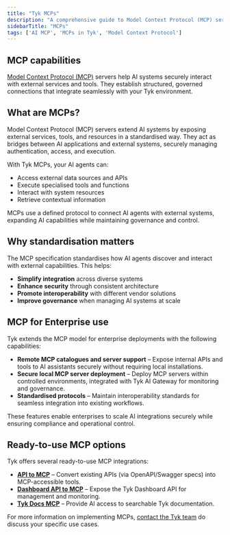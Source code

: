 ```yaml
---
title: "Tyk MCPs"
description: "A comprehensive guide to Model Context Protocol (MCP) servers in Tyk and how they extend AI capabilities."
sidebarTitle: "MCPs"
tags: ['AI MCP', 'MCPs in Tyk', 'Model Context Protocol']
---
```


## MCP capabilities

[Model Context Protocol (MCP)](https://modelcontextprotocol.io/introduction) servers help AI systems securely interact with external services and tools. They establish structured, governed connections that integrate seamlessly with your Tyk environment.

## What are MCPs?

Model Context Protocol (MCP) servers extend AI systems by exposing external services, tools, and resources in a standardised way. They act as bridges between AI applications and external systems, securely managing authentication, access, and execution.

With Tyk MCPs, your AI agents can:

- Access external data sources and APIs
- Execute specialised tools and functions
- Interact with system resources
- Retrieve contextual information

MCPs use a defined protocol to connect AI agents with external systems, expanding AI capabilities while maintaining governance and control.

## Why standardisation matters

The MCP specification standardises how AI agents discover and interact with external capabilities. This helps:

- **Simplify integration** across diverse systems
- **Enhance security** through consistent architecture
- **Promote interoperability** with different vendor solutions
- **Improve governance** when managing AI systems at scale

<h2 id="mcp-for-enterprise-use">MCP for Enterprise use</h2>
Tyk extends the MCP model for enterprise deployments with the following capabilities:

- **Remote MCP catalogues and server support** – Expose internal APIs and tools to AI assistants securely without requiring local installations.
- **Secure local MCP server deployment** – Deploy MCP servers within controlled environments, integrated with Tyk AI Gateway for monitoring and governance.
- **Standardised protocols** – Maintain interoperability standards for seamless integration into existing workflows.

These features enable enterprises to scale AI integrations securely while ensuring compliance and operational control.

<h2 id="ready-to-use-mcp-options">Ready-to-use MCP options</h2>
Tyk offers several ready-to-use MCP integrations:

- **[API to MCP](/docs3/5.8/ai-management/mcps/api-to-mcp)** – Convert existing APIs (via OpenAPI/Swagger specs) into MCP-accessible tools.
- **[Dashboard API to MCP](/docs3/5.8/ai-management/mcps/dashboard-api-to-mcp)** – Expose the Tyk Dashboard API for management and monitoring.
- **[Tyk Docs MCP](/docs3/5.8/ai-management/mcps/tyk-docs-mcp)** – Provide AI access to searchable Tyk documentation.

For more information on implementing MCPs, [contact the Tyk team](https://tyk.io/contact/) do discuss your specific use cases.
